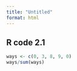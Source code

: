 ```yaml
---
title: "Untitled"
format: html
---
```


## R code 2.1

```r
ways <- c(0, 3, 8, 9, 0)
ways/sum(ways)
```